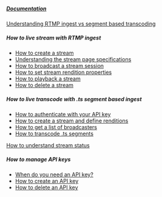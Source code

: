 <!-- Sidebar of the /docs pages -->

##### [Documentation](/docs)

[Understanding RTMP ingest vs segment based transcoding](/docs)

##### How to live stream with RTMP ingest

- [How to create a stream](/docs/rtmp/create-a-stream)
- [Understanding the stream page specifications](/docs/rtmp/stream-page-specifications)
- [How to broadcast a stream session](/docs/rtmp/broadcast-a-stream-session)
- [How to set stream rendition properties](/docs/rtmp/stream-rendition-properties)
- [How to playback a stream](/docs/rtmp/playback-a-stream)
- [How to delete a stream](/docs/rtmp/delete-a-stream)

##### How to live transcode with .ts segment based ingest

- [How to authenticate with your API key](/docs/segment-based-ingest/authentication)
- [How to create a stream and define renditions](/docs/segment-based-ingest/create-a-stream-and-define-renditions)
- [How to get a list of broadcasters](/docs/segment-based-ingest/get-a-list-of-broadcasters)
- [How to transcode .ts segments](/docs/segment-based-ingest/transcode-ts-segments)

[How to understand stream status](/docs/stream-status)

##### How to manage API keys

- [When do you need an API key?](/docs/api-keys/when-do-you-need-an-API-key)
- [How to create an API key](/docs/api-keys/create-an-api-key)
- [How to delete an API key](/docs/api-keys/delete-an-api-key)
